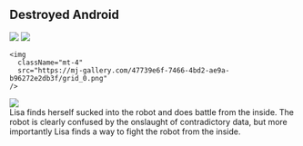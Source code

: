 <div className="m-5 p-5 bg-orange-200 rounded-md shadow-sm">

<h2 className="text-2xl font-bold mb-4 text-white">Destroyed Android</h2>

<div class="grid grid-rows-1 grid-flow-col gap-4">
  <div class="row-span-3 gap-2">
    <img src="https://mj-gallery.com/4a23a215-24b9-4ea9-8d0b-24c4f55e84fc/grid_0.png" />
    <img
      className="mt-4"
      src="https://mj-gallery.com/a7239260-de24-4aea-a8ec-12cc9d510446/grid_0.png"
    />

    <img
      className="mt-4"
      src="https://mj-gallery.com/47739e6f-7466-4bd2-ae9a-b96272e2db3f/grid_0.png"
    />

  </div>
  <div class="col-span-2 ...">
    <img src="https://mj-gallery.com/acf83a2d-e311-4bf6-b552-20360c11f0f5/grid_0.png" />
  </div>
  <div>Lisa finds herself sucked into the robot and does battle from the inside. The robot is clearly confused by the onslaught of contradictory data, but more importantly Lisa finds a way to fight the robot from the inside.</div>
</div>

</div>
